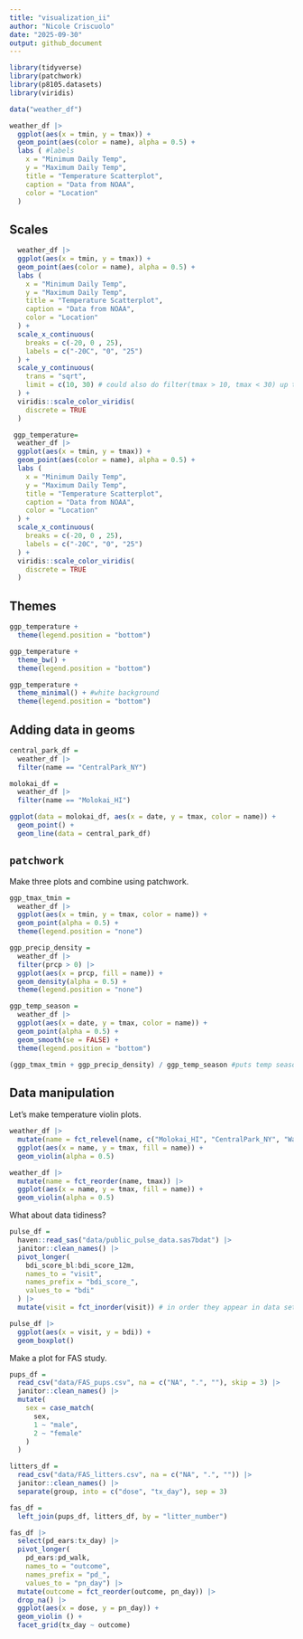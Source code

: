 ```yaml
---
title: "visualization_ii"
author: "Nicole Criscuolo"
date: "2025-09-30"
output: github_document
---
```


```r
library(tidyverse)
library(patchwork)
library(p8105.datasets)
library(viridis)
```

```r
data("weather_df")
```

```r
weather_df |> 
  ggplot(aes(x = tmin, y = tmax)) +
  geom_point(aes(color = name), alpha = 0.5) +
  labs ( #labels
    x = "Minimum Daily Temp",
    y = "Maximum Daily Temp",
    title = "Temperature Scatterplot",
    caption = "Data from NOAA",
    color = "Location"
  )
```

## Scales

```r
  weather_df |> 
  ggplot(aes(x = tmin, y = tmax)) +
  geom_point(aes(color = name), alpha = 0.5) +
  labs (
    x = "Minimum Daily Temp",
    y = "Maximum Daily Temp",
    title = "Temperature Scatterplot",
    caption = "Data from NOAA",
    color = "Location"
  ) +
  scale_x_continuous(
    breaks = c(-20, 0 , 25),
    labels = c("-20C", "0", "25")
  ) +
  scale_y_continuous(
    trans = "sqrt",
    limit = c(10, 30) # could also do filter(tmax > 10, tmax < 30) up top
  ) +
  viridis::scale_color_viridis(
    discrete = TRUE
  )
```

```r
 ggp_temperature=
  weather_df |> 
  ggplot(aes(x = tmin, y = tmax)) +
  geom_point(aes(color = name), alpha = 0.5) +
  labs (
    x = "Minimum Daily Temp",
    y = "Maximum Daily Temp",
    title = "Temperature Scatterplot",
    caption = "Data from NOAA",
    color = "Location"
  ) +
  scale_x_continuous(
    breaks = c(-20, 0 , 25),
    labels = c("-20C", "0", "25")
  ) +
  viridis::scale_color_viridis(
    discrete = TRUE
  )
```

## Themes

```r
ggp_temperature +
  theme(legend.position = "bottom")
```

```r
ggp_temperature +
  theme_bw() +
  theme(legend.position = "bottom")
```

```r
ggp_temperature +
  theme_minimal() + #white background
  theme(legend.position = "bottom")
```

## Adding data in geoms

```r
central_park_df =
  weather_df |> 
  filter(name == "CentralPark_NY")

molokai_df =
  weather_df |> 
  filter(name == "Molokai_HI") 

ggplot(data = molokai_df, aes(x = date, y = tmax, color = name)) +
  geom_point() +
  geom_line(data = central_park_df)
```

## `patchwork`

Make three plots and combine using patchwork.

```r
ggp_tmax_tmin =
  weather_df |> 
  ggplot(aes(x = tmin, y = tmax, color = name)) +
  geom_point(alpha = 0.5) +
  theme(legend.position = "none")

ggp_precip_density =
  weather_df |> 
  filter(prcp > 0) |> 
  ggplot(aes(x = prcp, fill = name)) +
  geom_density(alpha = 0.5) +
  theme(legend.position = "none")

ggp_temp_season =
  weather_df |> 
  ggplot(aes(x = date, y = tmax, color = name)) +
  geom_point(alpha = 0.5) +
  geom_smooth(se = FALSE) +
  theme(legend.position = "bottom")

(ggp_tmax_tmin + ggp_precip_density) / ggp_temp_season #puts temp season below other two
```

## Data manipulation 

Let's make temperature violin plots.

```r
weather_df |> 
  mutate(name = fct_relevel(name, c("Molokai_HI", "CentralPark_NY", "Waterhole_WA"))) |> 
  ggplot(aes(x = name, y = tmax, fill = name)) +
  geom_violin(alpha = 0.5)
```

```r
weather_df |> 
  mutate(name = fct_reorder(name, tmax)) |> 
  ggplot(aes(x = name, y = tmax, fill = name)) +
  geom_violin(alpha = 0.5)
```

What about data tidiness?

```r
pulse_df =
  haven::read_sas("data/public_pulse_data.sas7bdat") |> 
  janitor::clean_names() |> 
  pivot_longer(
    bdi_score_bl:bdi_score_12m,
    names_to = "visit",
    names_prefix = "bdi_score_",
    values_to = "bdi"
  ) |> 
  mutate(visit = fct_inorder(visit)) # in order they appear in data set

pulse_df |> 
  ggplot(aes(x = visit, y = bdi)) +
  geom_boxplot()
```

Make a plot for FAS study.

```r
pups_df =
  read_csv("data/FAS_pups.csv", na = c("NA", ".", ""), skip = 3) |> 
  janitor::clean_names() |> 
  mutate(
    sex = case_match(
      sex, 
      1 ~ "male",
      2 ~ "female"
    )
  )

litters_df =
  read_csv("data/FAS_litters.csv", na = c("NA", ".", "")) |> 
  janitor::clean_names() |> 
  separate(group, into = c("dose", "tx_day"), sep = 3)

fas_df =
  left_join(pups_df, litters_df, by = "litter_number")

fas_df |> 
  select(pd_ears:tx_day) |> 
  pivot_longer(
    pd_ears:pd_walk,
    names_to = "outcome",
    names_prefix = "pd_",
    values_to = "pn_day") |> 
  mutate(outcome = fct_reorder(outcome, pn_day)) |> 
  drop_na() |> 
  ggplot(aes(x = dose, y = pn_day)) +
  geom_violin () +
  facet_grid(tx_day ~ outcome)
```



